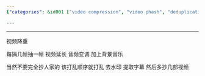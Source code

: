 ```yaml
---
{"categories": &id001 ["video compression", "video phash", "deduplication", "frame extraction", "extending video length", "audio altering", "background music"], "category": "Video Compression", "date": "2022-10-11 17:43:47", "description": "This article discusses a method called 'video phash' or 'video deduplication' for compressing videos. The technique involves extracting one frame from every few frames, lengthening the video and modifying the audio while adding background music. It also recommends not to directly copy videos, change their order, remove watermarks, and extract subtitles by combining content from various sources.", "tags": *id001, "title": "Video Phash, Video Deduplication"}

---
```


------

视频降重

每隔几帧抽一帧 视频延长 音频变调 加上背景音乐

当然不要完全抄人家的 该打乱顺序就打乱 去水印 提取字幕 然后多抄几部视频

